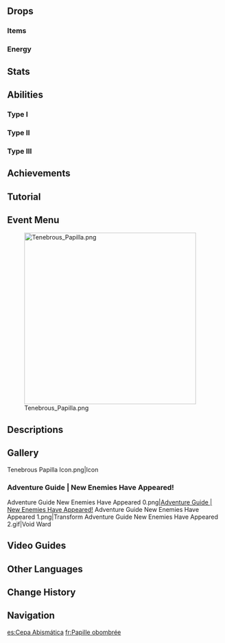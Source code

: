 {{Enemy Infobox
|title     = Void Fantasy Plant
|dmgtype   = Physical
|dmgtype2  = Anemo
|dmgtype3  = Cryo
|dmgtype4  = Dendro
|dmgtype5  = Electro
|dmgtype6  = Geo
|dmgtype7  = Hydro
|dmgtype8  = Pyro
|image     = Enemy Tenebrous Papilla.png
|type      = Normal Bosses
|area      = Quahuacan Cliff 
|region    = Natlan
|family    = The Abyss
|group     = Tenebrous Mimesis
|drops     = Ensnaring Gaze
|ability1  = Void Ward
|ability2  = HP Loss
}}
{{Enemy Intro}}

==Drops==
===Items===
{{World Boss Rewards
|gem         = Agnidus Agate,Vajrada Amethyst,Vayuda Turquoise
|exclusive   = Ensnaring Gaze
|sets        = Berserker,Instructor,Prayers for Illumination,Adventurer
}}

===Energy===
{{Energy Drops
|type  = None
|hp1   = 75
|o1    = 1
|p1    = 1
|hp2   = 50
|o2    = 1
|p2    = 1
|hp3   = 25
|o3    = 1
|p3    = 1
|hp4   = 0
|o4    = 1
|p4    = 1
}}

==Stats==
{{Enemy Stats
|resglobal = 20%

|res2       = Paralyzed
|resglobal2 = -50%

|res3       = Recovered from Paralysis
|resglobal3 = -15%

|res4       = Base <small>(Spiral Abyss)</small>
|resglobal4 = 70%

|res5       = Paralyzed <small>(Spiral Abyss)</small>
|resglobal5 = 0%

|res6       = Recovered from Paralysis <small>(Spiral Abyss)</small>
|resglobal6 = 35%

|hp_ratio     = 16
|hp_type      = 2
|atk_ratio    = 6
|atk_type     = 2
}}

==Abilities==
{{Enemy Attacks
|name_1      = Mimicry
|desc_1      = The Tenebrous Papilla comes in 3 possible variants. Depending on the variant, it will mimic the forms of different [[Normal Boss]]es and perform their attacks, but it does not obtain any of the special mechanics or attributes that the original bosses have, such as Fury and shields. When the Tenebrous Papilla is defeated, it will become a different variant upon respawning. The possible transformations are:
* '''Type I:''' [[Aeonblight Drake]], [[Jadeplume Terrorshroom]], [[Cryo Regisvine]], [[Electro Regisvine]], [[Pyro Regisvine]]
* '''Type II:''' [[Maguu Kenki]], [[Primo Geovishap]], [[Cryo Hypostasis]], [[Electro Hypostasis]], [[Hydro Hypostasis]]
* '''Type III:''' [["Statue of Marble and Brass"]], [[Millennial Pearl Seahorse]], [[Kongamato]]

|name_2      = Attrition
|desc_2      = Some of the Tenebrous Papilla's attacks inflict stacks of Attrition on hit. The amount of stacks inflicted depends on the attack. For each stack, the active character will lose [[HP]] equal to '''1% Max HP + 50''' after a short delay.<br><br>Aside from Beseech the Dark, attacks that inflict Attrition are indicated by a large [[triquetra]] symbol that appears on the boss when the attacks begin. The same symbol will appear on the active character if they have stacks of Attrition, in addition to a status icon over the character's HP bar.<br><br>Attrition stacks are not tied to the character who is hit, and the HP loss will always occur on the active character.

|name_3      = Beseech the Dark
|desc_3      = After '''40''' seconds have passed or upon reaching '''70%''' of its Max HP (or immediately upon entering combat in the Spiral Abyss), returns to the center of the arena and gains a [[Void Ward]] which grants it immunity to all DMG. The Void Ward has a durability of '''53''' ('''72''' in the Spiral Abyss), which will reduce by '''1''' when hit by an Elemental attack, or '''3''' when hit by a [[Nightsoul]]-aligned attack.<br><br>While the Void Ward is active, enters a charging state for '''13''' seconds where it continuously spawns spikes around the arena, each dealing '''10% ATK''' as {{Color|Physical DMG}} and inflicting '''10''' stacks of Attrition on hit. If charging successfully completes, produces a massive explosion across the arena, dealing '''300% ATK''' as {{Color|Physical DMG}} and inflicting '''60''' stacks of Attrition on hit.<br><br>Destroying the Void Ward will interrupt the charging process and paralyze it for a period of time. All [[RES]] is reduced by '''70%''' while paralyzed, and even after recovering from paralysis, its RES will only recover by half the amount lost.
|file_3_2    = Tenebrous Papilla Beseech the Dark 2
|caption_3_2 = Void Ward Destroyed
}}

===Type I===
{{Enemy Attacks
|name_1      = Grounded Charge
|desc_1      = Transforms into the Aeonblight Drake, charges at high speed towards the player, then performs a tail sweep, dealing '''75% ATK''', '''75% ATK''' as {{Color|Physical DMG}} and may be enhanced to inflict '''15''' stacks of Attrition on hit.

|name_2      = Grounded Combo
|desc_2      = Transforms into the Aeonblight Drake, attacks twice with its nose and performs a tail sweep, dealing '''60% ATK''', '''60% ATK''', '''75% ATK''' as {{Color|Physical DMG}}.

|name_3      = Energy Surge
|desc_3      = Transforms into the Aeonblight Drake, scattering a great number of bombs into the air, dealing '''100% ATK''' when they land as DMG of a random element.

|name_4      = Feather Spreading
|desc_4      = Transforms into the Jadeplume Terrorshroom, scatters countless spores into the air that home towards the player, each dealing '''45% ATK''' as {{Color|Dendro DMG}} and may be enhanced to inflict '''5''' stacks of Attrition on hit.

|name_5      = Majestic Dance
|desc_5      = Transforms into the Jadeplume Terrorshroom, performs a 2-part combo consisting of a sweeping bite and a head slam, dealing '''60% ATK''', '''60% ATK''', as {{Color|Dendro DMG}} and may be enhanced to inflict '''5''' stacks of Attrition on hit.

|name_6      = Rapid Pecks
|desc_6      = Transforms into the Jadeplume Terrorshroom, aimlessly swings its beak 4 times, dealing '''120% ATK''' as {{Color|Dendro DMG}} with each swing.

|name_7      = Spin
|desc_7      = Transforms into the Cryo Regisvine, flattens and stretches out its petals and spins, dealing '''100% ATK''' as {{Color|Cryo DMG}} and may be enhanced to inflict '''15''' stacks of Attrition on hit.

|name_8      = Thunderbolt Rain
|desc_8      = Transforms into the Electro Regisvine, rapidly summons thunderbolts that mark an area before striking down, each dealing '''40% ATK''' as {{Color|Electro DMG}}.

|name_9      = Faceplant
|desc_9      = Transforms into the Pyro Regisvine, slams its face into the ground after locking onto the player's current position, dealing '''100% ATK''' as {{Color|Pyro DMG}} on impact and sending tremors through the ground in the direction it faceplants, with each explosion dealing '''50% ATK''' as {{Color|Pyro DMG}}. Each hit from this attack inflicts '''15''' stacks of Attrition on hit.
}}

===Type II===
{{Enemy Attacks
|name_1      = Blustering Blade
|desc_1      = Transforms into Maguu Kenki, teleports and leaves an Anemo Shadowsword in its original location. Maguu Kenki and the Shadowsword perform a total of 5 slashes that send wind blades towards the player's current location, each dealing '''50% ATK''' as {{Color|Anemo DMG}} and may be enhanced to inflict '''10''' stacks of Attrition on hit.

|name_2      = Dual Sword Burst
|desc_2      = Transforms into Maguu Kenki, summons an additional sword, charging up before slamming the ground for a wide AoE, dealing '''80% ATK''' as both {{Color|Anemo DMG}} and {{Color|Cryo DMG}} and may be enhanced to inflict '''15''' stacks of Attrition on hit.

|name_3      = Ichimonji
|desc_3      = Transforms into Maguu Kenki, slashes at the player three times, dealing '''50% ATK''' as {{Color|Anemo DMG}} with each slash.

|name_4      = Combo Slash
|desc_4      = Transforms into the Primo Geovishap, attack forward twice, and ends with a slam towards the player. Each attack deals '''40% ATK''', '''50% ATK''', and '''62.5% ATK''' respectively as {{Color|Cryo DMG}} or {{Color|Hydro DMG}} and may be enhanced to inflict '''10''' stacks of Attrition on hit.

|name_5      = Leaping Smash
|desc_5      = Transforms into the Primo Geovishap, leaps into the air and slams down at the player's location, dealing '''70% ATK''' as {{Color|Cryo DMG}} or {{Color|Hydro DMG}}.

|name_6      = Primordial Shower
|desc_6      = Transforms into the Primo Geovishap, unleashes a blast of pure elemental power in a huge area around it, dealing '''50% ATK''' as {{Color|Cryo DMG}} or {{Color|Hydro DMG}} and may be enhanced to inflict '''15''' stacks of Attrition on hit. DMG is greatly reduced to '''10% ATK''' when protected by a shield.

|name_7      = Clap
|desc_7      = Transforms into the Cryo Hypostasis, flies next to the player and forms a large wall, which folds in a "clapping" motion very quickly, dealing '''100% ATK''' as {{Color|Cryo DMG}} and may be enhanced to inflict '''15''' stacks of Attrition on hit.

|name_8      = Rock-Paper-Scissors Combo
|desc_8      = Transforms into the Electro Hypostasis, performs a 3-hit combo consisting of a forward punch, a "cutting" attack as a pair of scissors, and a ground slap with a giant hand, dealing '''70% ATK''', '''70% ATK''', and '''100% ATK''' {{Color|Electro DMG}}.

|name_9      = Wave Slam
|desc_9      = Transforms into the Hydro Hypostasis, slaps the ground to release bursts of water in a line ahead. The initial slap deals '''66.6% ATK''' as {{Color|Hydro DMG}}, and the subsequent bursts deal '''33.3% ATK''' as {{Color|Hydro DMG}}.
}}

===Type III===
{{Enemy Attacks
|name_1      = Triple Heatblades
|desc_1      = Transforms into the Statue of Marble and Brass, launches 3 vertical blades forward, dealing '''80% ATK''' as {{Color|Pyro DMG}} on hit.

|name_2      = Raining Melody
|desc_2      = Transforms into the Statue of Marble and Brass, performs with its shield-violin and sword-bow, producing 3 rings of musical notes that fall to the ground, each dealing '''70% ATK''' as {{Color|Pyro DMG}} and may be enhanced to inflict '''10''' stacks of Attrition on hit.

|name_3      = Fulgent Fortissimo
|desc_3      = Transforms into the Statue of Marble and Brass, raises its sword as it gathers immense energy, and performs one massive leaping strike, dealing '''200% ATK''' as {{Color|Pyro DMG}} in a straight line and may be enhanced to inflict '''30''' stacks of Attrition on hit.

|name_4      = Tail Swipe
|desc_4      = Transforms into the Millennial Pearl Seahorse, performs a 3-part melee attacks by swiping its tail, dealing '''60% ATK''', '''60% ATK''', '''50% ATK''' as {{Color|Electro DMG}}.

|name_5      = Swirling School of Fish
|desc_5      = Transforms into the Millennial Pearl Seahorse, conjures a great number of fish-shaped missiles which home in at the player, each dealing '''35% ATK''' as {{Color|Electro DMG}} on hit.

|name_6      = Earthshock Descent
|desc_6      = Transforms into the Millennial Pearl Seahorse, leaps twice into the air before slamming down at the player's location, dealing '''95% ATK''' as {{Color|Electro DMG}}, then raises its front legs to cause another shockwave, dealing '''50% ATK''' as {{Color|Electro DMG}}. Each hit from this attack inflicts '''15''' stacks of Attrition on hit.

|name_7      = Stomp and Wham
|desc_7      = Transforms into Kongamato, stomps with one of its feet then rolls and slams its tail on the ground, dealing '''50% ATK''', '''65% ATK''' as {{Color|Dendro DMG}} and may be enhanced to inflict '''10''' stacks of Attrition on hit.

|name_8      = Belly Spin
|desc_8      = Transforms into Kongamato, rapidly spins on top of its belly while moving in a straight line, repeatedly dealing '''35% ATK''' as {{Color|Dendro DMG}}.

|name_9      = Triple Flamegranate Spit
|desc_9      = Transforms into Kongamato, performs up to 3 attacks in sequence: Two ignited Flamegranates, each dealing '''100% ATK''' as {{Color|Pyro DMG}} and may be enhanced to inflict '''10''' stacks of Attrition on hit, and a massive energy beam, dealing '''250% ATK''' as {{Color|Pyro DMG}} and may be enhanced to inflict '''15''' stacks of Attrition on hit.
}}

==Achievements==
{{Achievement Topic Table|topic=Tenebrous Papilla}}

==Tutorial==
{{Tutorial|Tenebrous Papilla}}

==Event Menu==
{{Description|A pitch-black monster that has descended from an alien world, it plunges its roots of corruption deep into the home of souls and memory. None knows what it gains from this, nor how it will reveal its chaotic nature and twisted self to this world.}}
[[File:Tenebrous Papilla.png|400px]]

==Descriptions==
{{Description|Abyssal creatures with plant-like forms that have descended from a deep, dark, unfathomable, contorted otherworld.<br>These twisted monstrosities are capable of infiltrating deep down into the bowels of the earth, extracting memories to imitate and manipulate. Through this process of distorting the past's memories into more abstruse and sordid forms, they gradually draw closer to Irminsul's core, threatening to undermine its very existence.<br>Some say that these aberrations work constantly to corrupt the many colors of light, leaving only pitch-black information in their stead. Such a hypothesis seems to be confirmed by the branches they extend outward, as if to pierce the void itself...|[[Archive]]}}

==Gallery==
<gallery>
Tenebrous Papilla Icon.png|Icon
</gallery>

===Adventure Guide | New Enemies Have Appeared!===
<gallery>
Adventure Guide New Enemies Have Appeared 0.png|[https://www.hoyolab.com/article/34846076 Adventure Guide <nowiki>|</nowiki> New Enemies Have Appeared!]
Adventure Guide New Enemies Have Appeared 1.png|Transform
Adventure Guide New Enemies Have Appeared 2.gif|Void Ward
</gallery>

==Video Guides==
{{EVT
|video1   = https://youtu.be/7C9OnNrAD0s
|caption2 = How to EASILY Beat EVERY Tenebrous Papilla in Genshin Impact - Free to Play Friendly!
}}

==Other Languages==
{{Other Languages
|en      = Tenebrous Papilla
|zhs     = 深邃摹结株
|zhs_rm  = Shēnsuì Mójiézhū
|zht     = 深邃摹結株
|zht_rm  = Shēnsuì Mójiézhū
|zh_tl   = Tenebrous Imitating Plant
|ja      = 深遠なるミミックパピラ
|ja_rm   = Shin'en-naru Mimikku Papira
|ja_tl   = 
|ko      = 그윽한 의태 식물
|ko_tl   = 
|es      = Cepa Abismática
|es_tl   = Abyssal Strain
|fr      = Papille obombrée
|fr_tl   = Obumbrated Papilla
|ru      = Сумрачная папилла
|ru_tl   = Gloomy Papilla
|th      = Tenebrous Papilla
|vi      = Gốc Rễ Mô Phỏng U Ám
|vi_tl   = 
|de      = Tiefenpflanze
|de_tl   = Depth Plant
|id      = Tenebrous Papilla
|pt      = Umbo Tenebroso
|pt_tl   = 
|tr      = Karanlık Çıbanı
|tr_tl   = 
|it      = Papilla tenebrosa
|it_tl   = 
}}

==Change History==
{{Change History|5.2}}

==Navigation==
{{Enemy Navbox|Bosses}}

[[es:Cepa Abismática]]
[[fr:Papille obombrée]]